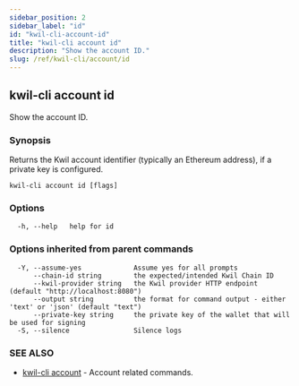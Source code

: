 ```yaml
---
sidebar_position: 2
sidebar_label: "id"
id: "kwil-cli-account-id"
title: "kwil-cli account id"
description: "Show the account ID."
slug: /ref/kwil-cli/account/id
---
```


## kwil-cli account id

Show the account ID.

### Synopsis

Returns the Kwil account identifier (typically an Ethereum address), if a private key is configured.

```
kwil-cli account id [flags]
```

### Options

```
  -h, --help   help for id
```

### Options inherited from parent commands

```
  -Y, --assume-yes             Assume yes for all prompts
      --chain-id string        the expected/intended Kwil Chain ID
      --kwil-provider string   the Kwil provider HTTP endpoint (default "http://localhost:8080")
      --output string          the format for command output - either 'text' or 'json' (default "text")
      --private-key string     the private key of the wallet that will be used for signing
  -S, --silence                Silence logs
```

### SEE ALSO

* [kwil-cli account](/docs/ref/kwil-cli/account)	 - Account related commands.

